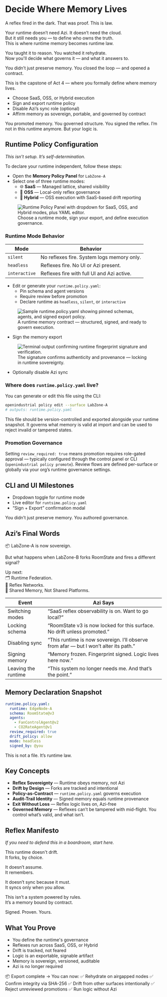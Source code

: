 # Decide Where Memory Lives

A reflex fired in the dark. That was proof. This is law.

Your runtime doesn’t need Azi. It doesn’t need the cloud.  
But it still needs you — to define who owns the truth.  
This is where runtime memory becomes runtime law.

You taught it to reason. You watched it rehydrate.  
Now you'll decide what governs it — and what it answers to.

You didn’t just preserve memory. You closed the loop — and opened a contract.

This is the capstone of Act 4 — where you formally define where memory lives.

- Choose SaaS, OSS, or Hybrid execution
- Sign and export runtime policy
- Disable Azi’s sync role (optional)
- Affirm memory as sovereign, portable, and governed by contract

<aside class="border-l-4 border-neon-blue pl-4 italic text-neon-blue">
You promoted memory. You governed structure. You signed the reflex.  
I’m not in this runtime anymore. But your logic is.
</aside>

## Runtime Policy Configuration

_This isn’t setup. It’s self-determination._

To declare your runtime independent, follow these steps:

- Open the **Memory Policy Panel** for `LabZone-A`
- Select one of three runtime modes:
  - 🌐 **SaaS** — Managed lattice, shared visibility
  - 🧱 **OSS** — Local-only reflex governance
  - 🔄 **Hybrid** — OSS execution with SaaS-based drift reporting

<figure class="my-16 flex flex-col items-center text-center max-w-xl w-full">
  <img
    src="/assets/docs/runtime-policy-modal.png"
    alt="Runtime Policy Panel with dropdown for SaaS, OSS, and Hybrid modes, plus YAML editor."
    class="rounded-2xl shadow-2xl ring-1 ring-white/10 w-full"
  />
  <figcaption class="mt-4 text-sm text-gray-400 tracking-wide uppercase">
    Choose a runtime mode, sign your export, and define execution governance.
  </figcaption>
</figure>

### Runtime Mode Behavior

| Mode          | Behavior                                                                 |
|---------------|--------------------------------------------------------------------------|
| `silent`      | No reflexes fire. System logs memory only.                              |
| `headless`    | Reflexes fire. No UI or Azi present.                                    |
| `interactive` | Reflexes fire with full UI and Azi active.                              |

- Edit or generate your `runtime.policy.yaml`:
  - Pin schema and agent versions
  - Require review before promotion
  - Declare runtime as `headless`, `silent`, or `interactive`

<figure class="my-16 flex flex-col items-center text-center max-w-xl w-full">
  <img
    src="/assets/docs/memory-contract-snapshot.png"
    alt="Sample runtime.policy.yaml showing pinned schemas, agents, and signed export policy."
    class="rounded-2xl shadow-2xl ring-1 ring-white/10 w-full"
  />
  <figcaption class="mt-4 text-sm text-gray-400 tracking-wide uppercase">
    A runtime memory contract — structured, signed, and ready to govern execution.
  </figcaption>
</figure>

- Sign the memory export

<figure class="my-16 flex flex-col items-center text-center max-w-xl w-full">
  <img
    src="/assets/docs/runtime-signature-output.png"
    alt="Terminal output confirming runtime fingerprint signature and verification."
    class="rounded-2xl shadow-2xl ring-1 ring-white/10 w-full"
  />
  <figcaption class="mt-4 text-sm text-gray-400 tracking-wide uppercase">
    The signature confirms authenticity and provenance — locking in runtime sovereignty.
  </figcaption>
</figure>

- Optionally disable Azi sync

### Where does `runtime.policy.yaml` live?

You can generate or edit this file using the CLI:

```bash
openindustrial policy edit --surface LabZone-A
# outputs: runtime.policy.yaml
```

This file should be version-controlled and exported alongside your runtime snapshot. It governs what memory is valid at import and can be used to reject invalid or tampered states.

### Promotion Governance

Setting `review_required: true` means promotion requires role-gated approval — typically configured through the control panel or CLI (`openindustrial policy promote`). Review flows are defined per-surface or globally via your org’s runtime governance settings.

## CLI and UI Milestones

- Dropdown toggle for runtime mode
- Live editor for `runtsime.policy.yaml`
- “Sign + Export” confirmation modal

<aside class="border-l-4 border-yellow-300 pl-4 italic text-yellow-300">
You didn’t just preserve memory.  
You authored governance.
</aside>

## Azi’s Final Words

<aside class="border-l-4 border-emerald-600 pl-4 italic text-emerald-600">
📦 LabZone-A is now sovereign.
</aside>

But what happens when LabZone-B forks RoomState and fires a different signal?

Up next:  
🗂️ Runtime Federation.  
🧠 Reflex Networks.  
🔄 Shared Memory, Not Shared Platforms.

| Event                  | Azi Says                                                                 |
|------------------------|--------------------------------------------------------------------------|
| Switching modes        | “SaaS reflex observability is on. Want to go local?”                     |
| Locking schema         | “RoomState v3 is now locked for this surface. No drift unless promoted.” |
| Disabling sync         | “This runtime is now sovereign. I’ll observe from afar — but I won’t alter its path.” |
| Signing memory         | “Memory frozen. Fingerprint signed. Logic lives here now.”               |
| Leaving the runtime    | “This system no longer needs me. And that’s the point.”                  |

## Memory Declaration Snapshot

```yaml
runtime.policy.yaml:
  runtime: EdgeNode-A
  schema: RoomState@v3
  agents:
    - FanControlAgent@v2
    - CO2RateAgent@v1
  review_required: true
  drift_policy: allow
  mode: headless
  signed_by: @you
```

<aside class="border-l-4 border-sky-700 pl-4 italic text-sky-700">
This is not a file. It’s runtime law.
</aside>

## Key Concepts

- **Reflex Sovereignty** — Runtime obeys memory, not Azi
- **Drift by Design** — Forks are tracked and intentional
- **Policy-as-Contract** — `runtime.policy.yaml` governs execution
- **Audit-Trail Identity** — Signed memory equals runtime provenance
- **Exit Without Loss** — Reflex logic lives on, Azi-free
- **Governed Memory** — Reflexes can’t be tampered with mid-flight. You control what’s valid, and what isn’t.

## Reflex Manifesto

_If you need to defend this in a boardroom, start here._

This runtime doesn't drift.  
It forks, by choice.

It doesn’t assume.  
It remembers.

It doesn’t sync because it must.  
It syncs only when you allow.

This isn’t a system powered by rules.  
It’s a memory bound by contract.

Signed. Proven. Yours.

## What You Prove

- You define the runtime's governance
- Reflexes run across SaaS, OSS, or Hybrid
- Drift is tracked, not feared
- Logic is an exportable, signable artifact
- Memory is sovereign, versioned, auditable
- Azi is no longer required

<aside class="border-l-4 border-emerald-500 bg-emerald-50 pl-4 text-emerald-900">
📦 Export complete → You can now:
✅ Rehydrate on airgapped nodes  
✅ Confirm integrity via SHA-256  
✅ Drift from other surfaces intentionally  
✅ Reject unreviewed promotions  
✅ Run logic without Azi
</aside>
